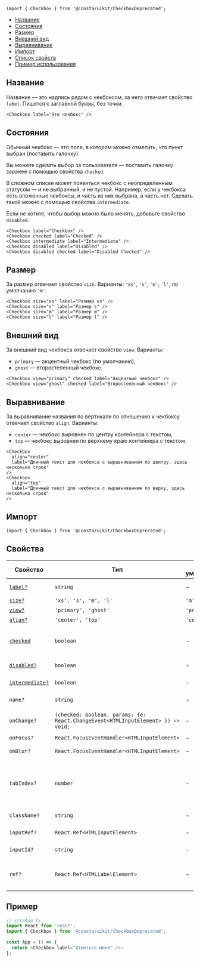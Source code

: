 

```tsx
import { Checkbox } from '@consta/uikit/CheckboxDeprecated';
```

<MdxMenu>

- [Название](#название)
- [Состояния](#состояния)
- [Размер](#размер)
- [Внешний вид](#внешний-вид)
- [Выравнивание](#выравнивание)
- [Импорт](#импорт)
- [Список свойств](#свойства)
- [Пример использования](#пример)

</MdxMenu>

## Название

Название — это надпись рядом с чекбоксом, за него отвечает свойство `label`. Пишется с заглавной буквы, без точки.

```tsx
<Checkbox label="Это чекбокс" />
```

<CheckboxExampleName />

## Состояния

Обычный чекбокс — это поле, в котором можно отметить, что пункт выбран (поставить галочку).

Вы можете сделать выбор за пользователя — поставить галочку заранее с помощью свойства `checked`.

В сложном списке может появиться чекбокс с неопределенным статусом — и не выбранный, и не пустой.
Например, если у чекбокса есть вложенные чекбоксы, и часть из них выбрана, а часть нет.
Сделать такой можно с помощью свойства `intermediate`.

Если не хотите, чтобы выбор можно было менять, добавьте свойство `disabled`.

```tsx
<Checkbox label="Checkbox" />
<Checkbox checked label="Checked" />
<Checkbox intermediate label="Intermediate" />
<Checkbox disabled label="Disabled" />
<Checkbox disabled checked label="Disabled Checked" />
```

<CheckboxExampleStatus />

## Размер

За размер отвечает свойство `size`. Варианты: `'xs'`, `'s'`, `'m'`, `'l'`, по умолчанию `'m'`.

```tsx
<Checkbox size="xs" label="Размер xs" />
<Checkbox size="s" label="Размер s" />
<Checkbox size="m" label="Размер m" />
<Checkbox size="l" label="Размер l" />
```

<CheckboxExampleSize />

## Внешний вид

За внешний вид чекбокса отвечает свойство `view`. Варианты:

- `primary` — акцентный чекбокс (по умолчанию),
- `ghost` — второстепенный чекбокс.

```tsx
<Checkbox view="primary" checked label="Акцентный чекбокс" />
<Checkbox view="ghost" checked label="Второстепенный чекбокс" />
```

<CheckboxExampleView />

## Выравнивание

За выравнивание названия по вертикали по отношению к чекбоксу отвечает свойство `align`. Варианты:

- `center` — чекбокс выровнен по центру контейнера с текстом,
- `top` — чекбокс выровнен по верхнему краю контейнера с текстом.

```tsx
<Checkbox
  align="center"
  label="Длинный текст для чекбокса с выравниванием по центру, здесь несколько строк"
/>
<Checkbox
  align="top"
  label="Длинный текст для чекбокса с выравниванием по верху, здесь несколько строк"
/>
```

<CheckboxExampleAlign />

## Импорт

```tsx
import { Checkbox } from '@consta/uikit/CheckboxDeprecated';
```

## Свойства

| Свойство                      | Тип                                                                              | По умолчанию | Описание                                                                     |
| ----------------------------- | -------------------------------------------------------------------------------- | ------------ | ---------------------------------------------------------------------------- |
| [`label?`](#название)         | `string`                                                                         | -            | Надпись рядом с чекбоксом                                                    |
| [`size?`](#размер)            | `'xs', 's', 'm', 'l'`                                                            | `'m'`        | Размер                                                                       |
| [`view?`](#внешний-вид)       | `'primary', 'ghost'`                                                             | `'primary'`  | Внешний вид                                                                  |
| [`align?`](#выравнивание)     | `'center', 'top'`                                                                | `'center'`   | Выравнивание                                                                 |
| [`checked`](#состояния)       | `boolean`                                                                        | -            | Отмечает, выбран чекбокс или нет (ставит галочку)                            |
| [`disabled?`](#состояния)     | `boolean`                                                                        | -            | Блокирует чекбокс                                                            |
| [`intermediate?`](#состояния) | `boolean`                                                                        | -            | Делает чекбокс неопределенным                                                |
| `name?`                       | `string`                                                                         | -            | Имя `<input>` в DOM                                                          |
| `onChange?`                   | `(checked: boolean, params: {e: React.ChangeEvent<HTMLInputElement> }) => void;` | -            | Действие при смене состояния чекбокса                                        |
| `onFocus?`                    | `React.FocusEventHandler<HTMLInputElement>`                                      | -            | Событие фокуса                                                               |
| `onBlur?`                     | `React.FocusEventHandler<HTMLInputElement>`                                      | -            | Событие расфокусировки                                                       |
| `tabIndex?`                   | `number`                                                                         | -            | Порядковый номер при переходе между элементами интерфейса по клавише **tab** |
| `className?`                  | `string`                                                                         | -            | Дополнительный CSS-класс                                                     |
| `inputRef?`                   | `React.Ref<HTMLInputElement>`                                                    | -            | Ссылка на DOM-элемент `<input>`                                              |
| `inputId?`                    | `string`                                                                         | -            | Идентификатор для инпута                                                     |
| `ref?`                        | `React.Ref<HTMLLabelElement>`                                                    | -            | Ссылка на корневой DOM-элемент этого компонента                              |

## Пример

```ts
// src/App.ts
import React from 'react';
import { Checkbox } from '@consta/uikit/CheckboxDeprecated';

const App = () => {
  return <Checkbox label="Отметьте меня" />;
};
```

